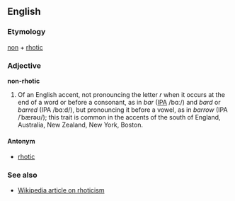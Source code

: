 ==English==
===Etymology===
[[non]] + [[rhotic]]

===Adjective===
'''non-rhotic'''

#Of an English accent, not pronouncing the letter ''r'' when it occurs at the end of a word or before a consonant, as in ''bar'' ([[w:IPA|IPA]] /bɑː/) and ''bard'' or ''barred'' (IPA /bɑːd/), but pronouncing it before a vowel, as in ''barrow'' (IPA /ˈbærəʊ/); this trait is common in the accents of the south of England, Australia, New Zealand, New York, Boston.

====Antonym====
*[[rhotic]]

===See also===
*[[en:Rhotic|Wikipedia article on rhoticism]]